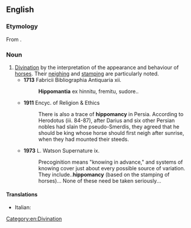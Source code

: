 ==English==

===Etymology===
From {{confix|en|hippo|mancy}}.

===Noun===
{{en-noun|-}}

# [[divination|Divination]] by the interpretation of the appearance and behaviour of [[horse]]s. Their [[neigh]]ing and [[stamp]]ing are particularly noted.
#* '''1713''' Fabricii Bibliographia Antiquaria xii.
#*: '''Hippomantia''' ex hinnitu, fremitu, sudore..
#* '''1911''' Encyc. of Religion & Ethics
#*: There is also a trace of '''hippomancy''' in Persia. According to Herodotus (iii. 84-87), after Darius and six other Persian nobles had slain the pseudo-Smerdis, they agreed that he should be king whose horse should first neigh after sunrise, when they had mounted their steeds.
#* '''1973''' L. Watson Supernature ix.
#*: Precoginition means "knowing in advance," and systems of knowing cover just about every possible source of variation. They include..'''hippomancy''' (based on the stamping of horses)... None of these need be taken seriously...

====Translations====
* Italian: {{t+|it|ippomanzia}}

[[Category:en:Divination]]